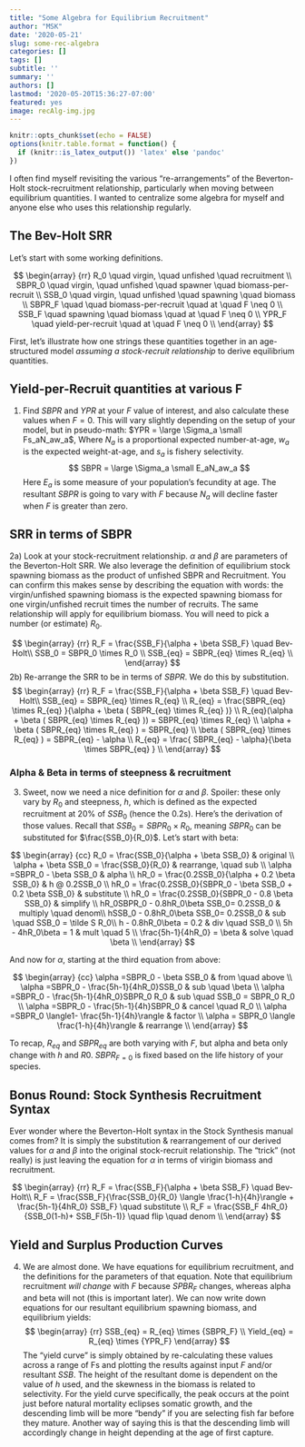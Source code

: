 ```yaml
---
title: "Some Algebra for Equilibrium Recruitment"
author: "MSK"
date: '2020-05-21'
slug: some-rec-algebra
categories: []
tags: []
subtitle: ''
summary: ''
authors: []
lastmod: '2020-05-20T15:36:27-07:00'
featured: yes
image: recAlg-img.jpg
---
```


```r
knitr::opts_chunk$set(echo = FALSE)
options(knitr.table.format = function() {
  if (knitr::is_latex_output()) 'latex' else 'pandoc'
})
```
I often find myself revisiting the various "re-arrangements" of the Beverton-Holt stock-recruitment relationship, particularly when moving between equilibrium quantities. I wanted to centralize some algebra for myself and anyone else who uses this relationship  regularly.

## The Bev-Holt SRR
Let's start with some working definitions.

$$ 
\begin{array} 
{rr}
R_0 \quad virgin, \quad unfished \quad recruitment \\ SBPR_0 \quad virgin, \quad unfished \quad spawner \quad biomass-per-recruit \\ SSB_0 \quad virgin, \quad unfished \quad spawning \quad biomass \\ SBPR_F \quad  \quad biomass-per-recruit \quad at \quad F \neq 0 \\ SSB_F \quad spawning \quad biomass  \quad at \quad F \neq 0 \\ YPR_F \quad yield-per-recruit \quad at \quad F \neq 0 \\ \end{array} 
$$

First, let's illustrate how one strings these quantities together in an age-structured model *assuming a stock-recruit relationship* to derive equilibrium quantities.

## Yield-per-Recruit quantities at various F
1) Find $SBPR$ and $YPR$ at your $F$ value of interest, and also calculate these values when $F = 0$. This will vary slightly depending on the setup of your model, but in pseudo-math: $YPR = \large \Sigma_a \small Fs_aN_aw_a$, Where $N_a$ is a proportional expected number-at-age, $w_a$ is the expected weight-at-age, and $s_a$ is fishery selectivity.
$$
SBPR = \large \Sigma_a \small E_aN_aw_a
$$
Here $E_a$ is some measure of your population's fecundity at age. The resultant $SBPR$ is going to vary with $F$ because $N_a$ will decline faster when $F$ is greater than zero. 

## SRR in terms of SBPR

2a) Look at your  stock-recruitment relationship. $\alpha$ and $\beta$ are parameters of the Beverton-Holt SRR. We also leverage the definition of equilibrium stock spawning biomass as the product of unfished SBPR and Recruitment. You can confirm this makes sense by describing the equation with words: the virgin/unfished spawning biomass is the expected spawning biomass for one virgin/unfished recruit times the number of recruits. The same relationship will apply for equilibrium biomass. You will need to pick a number (or estimate) $R_0$.

$$ 
\begin{array} {rr}
R_F = \frac{SSB_F}{\alpha + \beta SSB_F} \quad Bev-Holt\\
SSB_0 = SBPR_0 \times R_0 \\
SSB_{eq} = SBPR_{eq} \times R_{eq} \\
\end{array} 
$$
2b) Re-arrange the SRR to be in terms of $SBPR$. We do this by substitution. 
$$ 
\begin{array}
{rr}
R_F = \frac{SSB_F}{\alpha + \beta SSB_F} \quad Bev-Holt\\
SSB_{eq} = SBPR_{eq} \times R_{eq} \\
R_{eq} =  \frac{SBPR_{eq} \times R_{eq} }{\alpha + \beta ( SBPR_{eq} \times R_{eq} )} \\
R_{eq}(\alpha + \beta ( SBPR_{eq} \times R_{eq} )) =  SBPR_{eq} \times R_{eq}  \\
\alpha + \beta ( SBPR_{eq} \times R_{eq} ) =  SBPR_{eq}   \\
\beta ( SBPR_{eq} \times R_{eq} ) =  SBPR_{eq} - \alpha  \\
 R_{eq}  = \frac{ SBPR_{eq} - \alpha}{\beta \times SBPR_{eq} }  \\
\end{array} $$

### Alpha & Beta in terms of steepness & recruitment
3) Sweet,  now we need a nice definition for $\alpha$ and $\beta$. Spoiler: these only vary by $R_0$ and steepness, $h$, which is defined as the expected recruitment at 20% of $SSB_0$ (hence the 0.2s). Here's the derivation of those values. Recall that $SSB_0 = SBPR_0 \times R_0$, meaning $SBPR_0$ can be substituted for $\frac{SSB_0}{R_0}$.
Let's start with beta:

$$
\begin{array}
{cc}
R_0 = \frac{SSB_0}{\alpha + \beta SSB_0} & original \\
\alpha + \beta SSB_0 = \frac{SSB_0}{R_0} & rearrange, \quad sub \\
\alpha =SBPR_0 - \beta SSB_0 & alpha \\
hR_0 = \frac{0.2SSB_0}{\alpha + 0.2 \beta SSB_0} & h @ 0.2SSB_0  \\
hR_0 = \frac{0.2SSB_0}{SBPR_0 - \beta SSB_0 + 0.2 \beta SSB_0} & substitute  \\
hR_0 = \frac{0.2SSB_0}{SBPR_0 - 0.8 \beta SSB_0} & simplify \\
hR_0SBPR_0 - 0.8hR_0\beta SSB_0= 0.2SSB_0 & multiply \quad denom\\
hSSB_0 - 0.8hR_0\beta SSB_0= 0.2SSB_0 & sub \quad SSB_0 = \tilde S R_0\\
h - 0.8hR_0\beta = 0.2 & div \quad SSB_0 \\
5h - 4hR_0\beta = 1 & mult \quad 5 \\
\frac{5h-1}{4hR_0} = \beta & solve \quad \beta \\
\end{array}
$$


And now for $\alpha$, starting at the third equation from above:

$$
\begin{array}
{cc}
\alpha =SBPR_0 - \beta SSB_0 & from \quad above \\
\alpha =SBPR_0 -  \frac{5h-1}{4hR_0}SSB_0 & sub \quad \beta \\
\alpha =SBPR_0 -  \frac{5h-1}{4hR_0}SBPR_0 R_0 & sub \quad SSB_0 = SBPR_0 R_0  \\
\alpha =SBPR_0 -  \frac{5h-1}{4h}SBPR_0 & cancel \quad R_0  \\
\alpha =SBPR_0 \langle1-  \frac{5h-1}{4h}\rangle & factor  \\
\alpha = SBPR_0 \langle \frac{1-h}{4h}\rangle & rearrange   \\
\end{array}
$$

To recap, $R_{eq}$ and $SBPR_{eq}$ are both varying with $F$, but alpha and beta only change with $h$ and $R0$. $SBPR_{F=0}$ is fixed based on the life history of your species.

## Bonus Round: Stock Synthesis Recruitment Syntax

Ever wonder where the Beverton-Holt syntax in the Stock Synthesis manual comes from? It is simply the substitution & rearrangement of our derived values for $\alpha$ and $\beta$ into the original stock-recruit relationship. The "trick" (not really) is just leaving the equation for $\alpha$ in terms of virigin biomass and recruitment.

$$ 
\begin{array}
{rr}
R_F = \frac{SSB_F}{\alpha + \beta SSB_F} \quad Bev-Holt\\
R_F = \frac{SSB_F}{\frac{SSB_0}{R_0} \langle \frac{1-h}{4h}\rangle + \frac{5h-1}{4hR_0} SSB_F} \quad substitute \\
R_F = \frac{SSB_F 4hR_0}{SSB_0(1-h)+ SSB_F(5h-1)} \quad flip \quad denom \\
\end{array} 
$$


## Yield and Surplus Production Curves

4) We are almost done. We have equations for equilibrium recruitment, and the definitions for the parameters of that equation. Note that equilibrium recruitment *will change* with $F$ because $SPBR_F$ changes, whereas alpha and beta will not (this is important later). We can now write down equations for our resultant equilibrium spawning biomass, and equilibrium yields:
$$ 
\begin{array}
{rr}
SSB_{eq} = R_{eq} \times {SBPR_F} \\
Yield_{eq} = R_{eq} \times {YPR_F}
\end{array} 
$$
The "yield curve" is simply obtained by re-calculating these values across a range of Fs and plotting the results against input $F$ and/or resultant $SSB$. The height of the resultant dome is dependent on the value of $h$ used, and the skewness in the biomass is related to selectivity. For the yield curve specifically, the peak occurs at the point just before natural mortality eclipses somatic growth, and the descending limb will be more "bendy" if you are selecting fish far before they mature. Another way of saying this is that the descending limb will accordingly change in height depending at the age of first capture.
